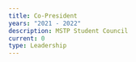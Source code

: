 ```yaml
---
title: Co-President
years: "2021 - 2022"
description: MSTP Student Council
current: 0
type: Leadership
---
```


![]()
